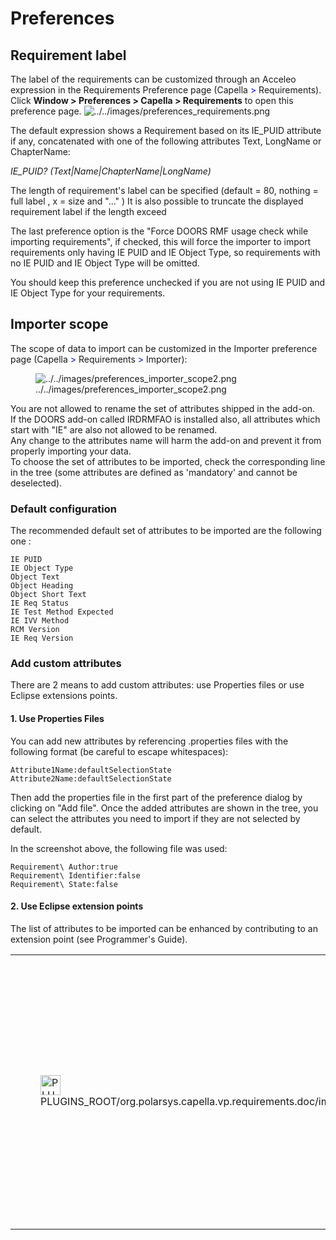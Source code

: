 = Preferences =
== Requirement label ==


The label of the requirements can be customized through an Acceleo expression in the Requirements Preference page (Capella  <font color="blue">></font>  Requirements).<br/>
Click <strong>Window > Preferences > Capella > Requirements</strong> to open this preference page.
[[Image:../../images/preferences_requirements.png]]

The default expression shows a Requirement based on its IE_PUID attribute if any, concatenated with one of the following attributes Text, LongName or ChapterName:


<i>IE_PUID? (Text|Name|ChapterName|LongName)</i>


The length of requirement's label can be specified (default = 80, nothing = full label , x = size and "..." )
It is also possible to truncate the displayed requirement label if the length exceed



The last preference option is the "Force DOORS RMF usage check while importing requirements", 
if checked, this will force the importer to import requirements only having IE PUID and IE Object Type,
so requirements with no IE PUID and IE Object Type will be omitted.


You should keep this preference unchecked if you are not using IE PUID and IE Object Type for your requirements.


== Importer scope ==

The scope of data to import can be customized in the Importer preference page (Capella  <font color="blue">></font>  Requirements <font color="blue">></font> Importer):


[[Image:../../images/preferences_importer_scope2.png]]

You are not allowed to rename the set of attributes shipped in the add-on.<br/>
If the DOORS add-on called IRDRMFAO is installed also, all attributes which start with "IE" are also not allowed to be renamed.<br/>
Any change to the attributes name will harm the add-on and prevent it from properly importing your data.<br/>
To choose the set of attributes to be imported, check the corresponding line in the tree (some attributes are defined as 'mandatory' and cannot be deselected).

=== Default configuration ===
The recommended default set of attributes to be imported are the following one :
<pre>
IE PUID
IE Object Type
Object Text
Object Heading
Object Short Text
IE Req Status
IE Test Method Expected
IE IVV Method
RCM Version
IE Req Version
</pre>

=== Add custom attributes ===
There are 2 means to add custom attributes: use Properties files or use Eclipse extensions points.

==== 1. Use Properties Files ====
You can add new attributes by referencing .properties files with the following format (be careful to escape whitespaces):
<pre>
Attribute1Name:defaultSelectionState
Attribute2Name:defaultSelectionState
</pre>
Then add the properties file in the first part of the preference dialog by clicking on "Add file".
Once the added attributes are shown in the tree, you can select the attributes you need to import if they are not selected by default.

In the screenshot above, the following file was used:
<pre>
Requirement\ Author:true
Requirement\ Identifier:false
Requirement\ State:false
</pre>
 
==== 2. Use Eclipse extension points ====

The list of attributes to be imported can be enhanced by contributing to an extension point (see Programmer's Guide).


{| class="wikitable"
|width="50%"| [[File:PLUGINS_ROOT/org.polarsys.capella.vp.requirements.doc/images/info.png|32x32px]]
|width="50%"| When you deal with custom attributes, be aware to keep them updated. Do NOT forget to rename the attributes either in properties file or in Eclipse extension point if you rename them in DOORS/ReqIF, otherwise they will not be imported.
|}
